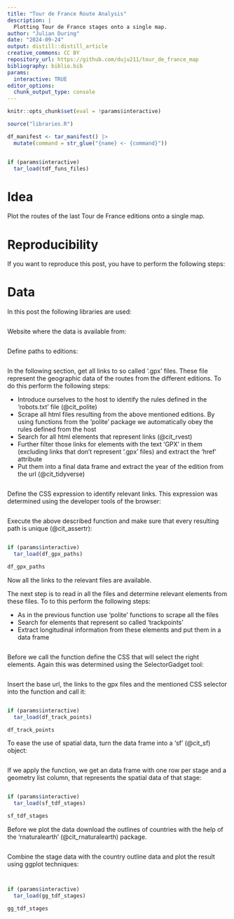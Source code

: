```yaml
---
title: "Tour de France Route Analysis"
description: |
  Plotting Tour de France stages onto a single map.
author: "Julian During"
date: "2024-09-24"
output: distill::distill_article
creative_commons: CC BY
repository_url: https://github.com/duju211/tour_de_france_map
bibliography: biblio.bib
params:
  interactive: TRUE
editor_options: 
  chunk_output_type: console
---
```


```r
knitr::opts_chunk$set(eval = !params$interactive)

source("libraries.R")

df_manifest <- tar_manifest() |>
  mutate(command = str_glue("{name} <- {command}"))
```

```r
```

```r
if (params$interactive)
  tar_load(tdf_funs_files)
```


# Idea

Plot the routes of the last Tour de France editions onto a single map.

# Reproducibility

If you want to reproduce this post, you have to perform the following steps:

# Data

In this post the following libraries are used:

```r
```

Website where the data is available from:

```r
```

Define paths to editions:

```r
```

In the following section, get all links to so called '.gpx' files. These
file represent the geographic data of the routes from the different editions.
To do this perform the following steps:

* Introduce ourselves to the host to identify the rules defined in the
'robots.txt' file (@cit_polite)
* Scrape all html files resulting from the above mentioned editions. By using
functions from the 'polite' package we automatically obey the rules defined
from the host
* Search for all html elements that represent links (@cit_rvest)
* Further filter those links for elements with the text 'GPX' in them
(excluding links that don't represent '.gpx' files) and extract the 'href'
attribute
* Put them into a final data frame and extract the year of the edition from
the url (@cit_tidyverse)

```r
```

Define the CSS expression to identify relevant links. This expression was 
determined using the developer tools of the browser:

```r
```

Execute the above described function and make sure that every resulting path
is unique (@cit_assertr):

```r
```

```r
if (params$interactive)
  tar_load(df_gpx_paths)
```

```r
df_gpx_paths
```

Now all the links to the relevant files are available.

The next step is to read in all the files and determine relevant elements from
these files. To to this perform the following steps:

* As in the previous function use 'polite' functions to scrape all the files
* Search for elements that represent so called 'trackpoints'
* Extract longitudinal information from these elements and put them in a
data frame

```r
```

Before we call the function define the CSS that will select the right elements.
Again this was determined using the SelectorGadget tool:

```r
```

Insert the base url, the links to the gpx files and the mentioned CSS
selector into the function and call it:

```r
```

```r
if (params$interactive)
  tar_load(df_track_points)
```

```r
df_track_points
```

To ease the use of spatial data, turn the data frame into a 'sf'
(@cit_sf) object:

```r
```

If we apply the function, we get an data frame with one row per stage and
a geometry list column, that represents the spatial data of that stage:

```r
```

```r
if (params$interactive)
  tar_load(sf_tdf_stages)
```

```r
sf_tdf_stages
```

Before we plot the data download the outlines of countries with the help of
the 'rnaturalearth' (@cit_rnaturalearth) package.

```r
```

Combine the stage data with the country outline data and plot the result using
ggplot techniques:

```r
```

```r
```

```r
if (params$interactive)
  tar_load(gg_tdf_stages)
```

```r
gg_tdf_stages
```


